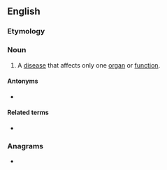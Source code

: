 ==English==

===Etymology===
{{confix|en|mono|pathy}}

===Noun===
{{en-noun}}

# {{lb|en|medicine}} A [[disease]] that affects only one [[organ]] or [[function]].

====Antonyms====
* {{l|en|polypathy}}

====Related terms====
* {{l|en|monopathic}}

===Anagrams===
* {{anagrams|en|a=ahmnoopty|amphotony|haptonomy|taphonomy}}